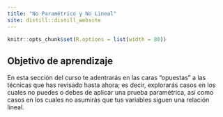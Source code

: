 ```yaml
---
title: "No Paramétrico y No Lineal"
site: distill::distill_website
---
```


```r
knitr::opts_chunk$set(R.options = list(width = 80))
```

## Objetivo de aprendizaje

En esta sección del curso te adentrarás en las caras "opuestas" a las técnicas que has revisado hasta ahora; es decir, explorarás casos en los cuales no puedes o debes de aplicar una prueba paramétrica, así como casos en los cuales no asumirás que tus variables siguen una relación lineal.
